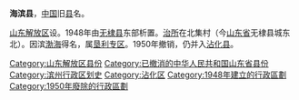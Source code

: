 '''海滨县'''，[[中国|中国]]旧[[县|县]]名。

[[山东解放区|山东解放区]]设。1948年由[[无棣县|无棣县]]东部析置。[[治所|治所]]在北集村（今[[山东省|山东省]]无棣县城东北）。因滨[[渤海|渤海]]得名，属[[垦利专区|垦利专区]]。1950年撤销，仍并入[[沾化县|沾化县]]。

{{山东行政区划小作品}}
[[Category:山东解放区县份|Category:山东解放区县份]]
[[Category:已撤消的中华人民共和国山东省县份|Category:已撤消的中华人民共和国山东省县份]]
[[Category:滨州行政区划史|Category:滨州行政区划史]]
[[Category:沾化区|Category:沾化区]]
[[Category:1948年建立的行政區劃|Category:1948年建立的行政區劃]]
[[Category:1950年廢除的行政區劃|Category:1950年廢除的行政區劃]]